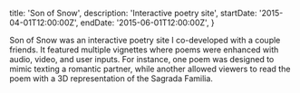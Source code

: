   title: 'Son of Snow',
  description: 'Interactive poetry site',
  startDate: '2015-04-01T12:00:00Z',
  endDate: '2015-06-01T12:00:00Z',
}

Son of Snow was an interactive poetry site I co-developed with a couple friends.
It featured multiple vignettes where poems were enhanced with audio, video, and
user inputs. For instance, one poem was designed to mimic texting a romantic
partner, while another allowed viewers to read the poem with a 3D representation
of the Sagrada Familia. 